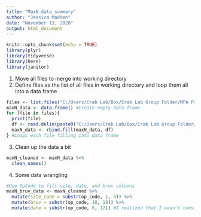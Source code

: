 ```yaml
---
title: "MaxN_data_summary"
author: "Jessica Madden"
date: "November 13, 2020"
output: html_document
---
```


```r
knitr::opts_chunk$set(echo = TRUE)
library(plyr)
library(tidyverse)
library(here)
library(janitor)
```

1. Move all files to merge into working directory
2. Define files as the list of all files in working directory and loop them all into a data frame

```r
files <- list.files("C:/Users/Crab Lab/Box/Crab Lab Group Folder/MPA Project/mpa_project_code/bruv-data/data/") #Creates a vector of all file names
maxN_data <- data.frame() #Create empty data frame
for (file in files){
  print(file)
  df <- read.delim(paste0("C:/Users/Crab Lab/Box/Crab Lab Group Folder/MPA Project/mpa_project_code/bruv-data/data/", file), header = TRUE, sep = "\t", dec = ".", skip = 4)
  maxN_data <- rbind.fill(maxN_data, df)
} #Loops each file filling into data frame
```

3. Clean up the data a bit
```r
maxN_cleaned <- maxN_data %>% 
  clean_names()
```

4. Some data wrangling
```r
#Use OpCode to fill site, date, and bruv columns
maxN_bruv_data <- maxN_cleaned %>% 
  mutate(site_code = substr(op_code, 1, 4)) %>% 
  mutate(bruv = substr(op_code, 18, 18)) %>% 
  mutate(date = substr(op_code, 6, 12)) #I realized that I wasn't consistent with the number of characters in the date entered in the OpCode in EventMeasure. I corrected by hand in output files, but need to go back and change in the EventMeasure file too for reproducibility.

```

